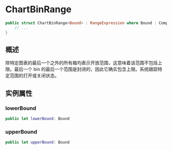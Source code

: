 # ChartBinRange

<ToBePolishedAfterTranslation />

<OriginalSource
  title="ChartBinRange"
  url="https://developer.apple.com/documentation/charts/chartbinrange"
  summary="图表的单个 bin 代表的数据范围"
/>

```swift
public struct ChartBinRange<Bound> : RangeExpression where Bound : Comparable {
    // ...
}
```

## 概述

除特定图表的最后一个之外的所有箱均表示开放范围，这意味着该范围不包括上限。最后一个 bin 的最后一个范围是封闭的，因此它确实包含上限。系统跟踪特定范围的打开或关闭状态。

## 实例属性

### lowerBound

```swift
public let lowerBound: Bound
```

### upperBound

```swift
public let upperBound: Bound
```
